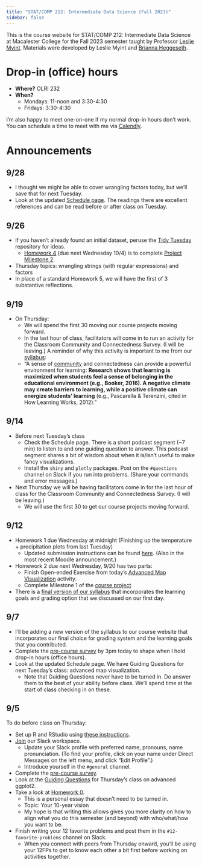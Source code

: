 ```yaml
---
title: "STAT/COMP 212: Intermediate Data Science (Fall 2023)"
sidebar: false
---
```


This is the course website for STAT/COMP 212: Intermediate Data Science at Macalester College for the Fall 2023 semester taught by Professor [Leslie Myint](https://www.lesliemyint.org). Materials were developed by Leslie Myint and [Brianna Heggeseth](https://bcheggeseth.github.io/).

# Drop-in (office) hours

- **Where?** OLRI 232
- **When?**
    - Mondays: 11-noon and 3:30-4:30
    - Fridays: 3:30-4:30

I'm also happy to meet one-on-one if my normal drop-in hours don't work. You can schedule a time to meet with me via [Calendly](https://calendly.com/lmyint).

# Announcements

## 9/28

- I thought we might be able to cover wrangling factors today, but we'll save that for next Tuesday.
- Look at the updated [Schedule page](schedule.qmd). The readings there are excellent references and can be read before or after class on Tuesday.

## 9/26

- If you haven't already found an initial dataset, peruse the [Tidy Tuesday](https://github.com/rfordatascience/tidytuesday) repository for ideas.
    - [Homework 4](homework4.qmd) (due next Wednesday 10/4) is to complete [Project Milestone 2](project.qmd#milestone-2).
- Thursday topics: wrangling strings (with regular expressions) and factors
- In place of a standard Homework 5, we will have the first of 3 substantive reflections.

## 9/19

- On Thursday:
    - We will spend the first 30 moving our course projects moving forward.
    - In the last hour of class, facilitators will come in to run an activity for the Classroom Community and Connectedness Survey. (I will be leaving.) A reminder of why this activity is important to me from our [syllabus](syllabus_final.qmd#community-is-key):
    - "A sense of [community](https://www.educause.edu/research-and-publications/books/learning-spaces/chapter-4-community-hidden-context-learning) and connectedness can provide a powerful environment for learning: **Research shows that learning is maximized when students feel a sense of belonging in the educational environment (e.g., Booker, 2016). A negative climate may create barriers to learning, while a positive climate can energize students' learning** (e.g., Pascarella & Terenzini, cited in How Learning Works, 2012)."

## 9/14

- Before next Tuesday's class
    - Check the Schedule page. There is a short podcast segment (~7 min) to listen to and one guiding question to answer. This podcast segment shares a bit of wisdom about when it is/isn't useful to make fancy visualizations.
    - Install the `shiny` and `plotly` packages. Post on the `#questions` channel on Slack if you run into problems. (Share your commands and error messages.)

- Next Thursday we will be having facilitators come in for the last hour of class for the Classroom Community and Connectedness Survey. (I will be leaving.)
    - We will use the first 30 to get our course projects moving forward.

## 9/12

- Homework 1 due Wednesday at midnight (Finishing up the temperature + precipitation plots from last Tuesday)
    - Updated submission instructions can be found [here](02-adv-ggplot.qmd#homework). (Also in the most recent Moodle announcement.)
- Homework 2 due next Wednesday, 9/20 has two parts:
    - Finish Open-ended Exercise from today's [Advanced Map Visualization](03-adv-maps.qmd#open-ended-exercise-homework) activity.
    - Complete Milestone 1 of the [course project](project.qmd)
- There is a [final version of our syllabus](syllabus_final.qmd) that incorporates the learning goals and grading option that we discussed on our first day.

## 9/7

- I'll be adding a new version of the syllabus to our course website that incorporates our final choice for grading system and the learning goals that you contributed.
- Complete the [pre-course survey](https://docs.google.com/forms/d/e/1FAIpQLSc1_48NE_5LxRJ5R5EDPoEWcX4d1-Kyicclbn9EjoFiv8ZW5w/viewform?usp=sf_link) by 3pm today to shape when I hold drop-in hours (office hours).
- Look at the updated Schedule page. We have Guiding Questions for next Tuesday's class: advanced map visualization.
    - Note that Guiding Questions never have to be turned in. Do answer them to the best of your ability before class. We'll spend time at the start of class checking in on these.

## 9/5

To do before class on Thursday:

- Set up R and RStudio using [these instructions](tech_setup.qmd).
- [Join](https://join.slack.com/t/statcomp212fall2023/shared_invite/zt-22hwq73vn-IOFifr_VpO_4AAN4vYVDgA) our Slack workspace.
    - Update your Slack profile with preferred name, pronouns, name pronunciation. (To find your profile, click on your name under Direct Messages on the left menu, and click "Edit Profile".)
    - Introduce yourself in the `#general` channel.
- Complete the [pre-course survey](https://docs.google.com/forms/d/e/1FAIpQLSc1_48NE_5LxRJ5R5EDPoEWcX4d1-Kyicclbn9EjoFiv8ZW5w/viewform?usp=sf_link).
- Look at the [Guiding Questions](schedule.qmd#guiding-questions) for Thursday's class on advanced ggplot2.
- Take a look at [Homework 0](homework0.qmd).
    - This is a personal essay that doesn't need to be turned in.
    - Topic: Your 10-year vision
    - My hope is that writing this allows gives you more clarity on how to align what you do this semester (and beyond) with who/what/how you want to be.
- Finish writing your 12 favorite problems and post them in the `#12-favorite-problems` channel on Slack.
    - When you connect with peers from Thursday onward, you'll be using your 12FPs to get to know each other a bit first before working on activities together.
